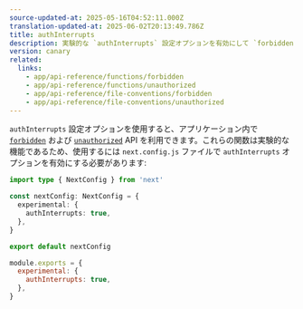 ```yaml
---
source-updated-at: 2025-05-16T04:52:11.000Z
translation-updated-at: 2025-06-02T20:13:49.786Z
title: authInterrupts
description: 実験的な `authInterrupts` 設定オプションを有効にして `forbidden` および `unauthorized` を使用する方法について学びます。
version: canary
related:
  links:
    - app/api-reference/functions/forbidden
    - app/api-reference/functions/unauthorized
    - app/api-reference/file-conventions/forbidden
    - app/api-reference/file-conventions/unauthorized
---
```


`authInterrupts` 設定オプションを使用すると、アプリケーション内で [`forbidden`](/docs/app/api-reference/functions/forbidden) および [`unauthorized`](/docs/app/api-reference/functions/unauthorized) API を利用できます。これらの関数は実験的な機能であるため、使用するには `next.config.js` ファイルで `authInterrupts` オプションを有効にする必要があります:

```ts filename="next.config.ts" switcher
import type { NextConfig } from 'next'

const nextConfig: NextConfig = {
  experimental: {
    authInterrupts: true,
  },
}

export default nextConfig
```

```js filename="next.config.js" switcher
module.exports = {
  experimental: {
    authInterrupts: true,
  },
}
```